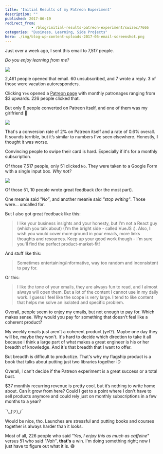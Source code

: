 ```yaml
---
title: 'Initial Results of my Patreon Experiment'
description: ""
published: 2017-06-19
redirect_from: 
            - /blog/initial-results-patreon-experiment/swizec/7666
categories: "Business, Learning, Side Projects"
hero: ./img/blog-wp-content-uploads-2017-06-email-screenshot.png
---
```

Just over a week ago, I sent this email to 7,517 people.



_Do you enjoy learning from me?_



![](./img/blog-wp-content-uploads-2017-06-email-screenshot.png)



2,461 people opened that email. 60 unsubscribed, and 7 wrote a reply. 3 of those were vacation autoresponders.



Clicking `Yes` opened a [Patreon page](https://www.patreon.com/swizec) with monthly patronages ranging from $3 upwards. 226 people clicked that.



But only 6 people converted on Patreon itself, and one of them was my girlfriend 🤔



![](./img/blog-wp-content-uploads-2017-06-barchart-screenshot.png)



That&#x27;s a conversion rate of 2% on Patreon itself and a rate of 0.6% overall. It sounds terrible, but it’s similar to numbers I&#x27;ve seen elsewhere. Honestly, I thought it was worse.



Convincing people to swipe their card is hard. Especially if it&#x27;s for a monthly subscription.



Of those 7,517 people, only 51 clicked `No`. They were taken to a Google Form with a single input box. _Why not?_



![](./img/blog-wp-content-uploads-2017-06-google-form-screenshot.png)



Of those 51, 10 people wrote great feedback (for the most part).



One meanie said _&quot;No”_, and another meanie said _&quot;stop writing&quot;_. Those were… uncalled for.



But I also got great feedback like this:



> I like your business insights and your honesty, but I&#x27;m not a React guy (which you talk about) (I&#x27;m the bright side - called VueJS :). Also, I wish you would cover more ground in your emails, more links thoughts and resources. Keep up your good work though - I&#x27;m sure you&#x27;ll find the perfect product-market-fit!



And stuff like this:



> Sometimes entertaining/informative, way too random and inconsistent to pay for.



Or this:



> I like the tone of your emails, they are always fun to read, and I almost always will open them. But a lot of the content I cannot use in my daily work. I guess I feel like the scope is very large. I tend to like content that helps me solve an isolated and specific problem.



Overall, people seem to enjoy my emails, but not enough to pay for. Which makes sense. Why would you pay for something that doesn&#x27;t feel like a coherent product?



My weekly emails just aren&#x27;t a coherent product (yet?). Maybe one day they will be, maybe they won&#x27;t. It&#x27;s hard to decide which direction to take it all because I think a large part of what makes a great engineer is his or her breadth of knowledge. And it&#x27;s that breadth that I want to offer.



But breadth is difficult to productize. That&#x27;s why my flagship product is a book that talks about putting just two libraries together :D



Overall, I can&#x27;t decide if the Patreon experiment is a great success or a total bust.



$37 monthly recurring revenue is pretty cool, but it’s nothing to write home about. Can it grow from here? Could I get to a point where I don&#x27;t have to sell products anymore and could rely just on monthly subscriptions in a few months to a year?



¯\\\_(ツ)\_/¯



Would be nice, tho. Launches are stressful and putting books and courses together is always harder than it looks.



Most of all, 226 people who said _&quot;Yes, I enjoy this as much as caffeine&quot;_ versus 51 who said _&quot;Nah&quot;_, **that&#x27;s** a win. I&#x27;m doing something right; now I just have to figure out what it is. 😅